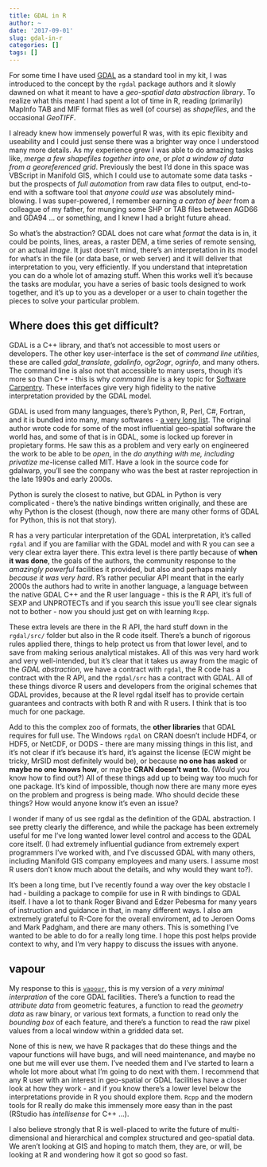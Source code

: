 ```yaml
---
title: GDAL in R
author: ~
date: '2017-09-01'
slug: gdal-in-r
categories: []
tags: []
---
```


For some time I have used [GDAL](http://www.gdal.org/) as a standard tool in my kit, I was introduced to the concept by the `rgdal` package
authors and it slowly dawned on what it meant to have a *geo-spatial data abstraction library*. To realize what this meant I had spent
a lot of time in R, reading (primarily) MapInfo TAB and MIF format files as well (of course) as *shapefiles*, and the occasional *GeoTIFF*. 

I already knew how immensely powerful R was, with its epic flexibity and useability and I could just sense there was a brighter way once I understood many
more details. As my experience grew I was able to do amazing tasks like, *merge a few shapefiles together into one*, or *plot a window of data from a georeferenced grid*. Previously the best I'd done in this space was VBScript in Manifold GIS, which I could use to automate
some data tasks - but the prospects of *full automation* from raw data files to output, end-to-end with a software tool that *anyone could use* was absolutely mind-blowing. I was super-powered, I remember earning *a carton of beer* from a colleague of my father, for munging some SHP or TAB files between AGD66 and GDA94 ... or something, and I knew I had a bright future ahead. 

So what's the abstraction? GDAL does not care what *format* the data is in, it could be points, lines, areas, a raster DEM, a time series of remote sensing, or an actual *image*. It just doesn't mind, there's an interpretation in its model for what's in the file (or data base, or web server) and it will deliver that interpretation to you, very efficiently. If you understand that intepretation you can do a whole lot of amazing stuff. When this works well it's because the tasks are modular, you have a series of basic tools designed to work together, and it's up to you as a developer or a user to chain together the pieces to solve your particular problem. 

## Where does this get difficult? 

GDAL is a C++ library, and that's not accessible to most users or developers. The other key user-interface is the set of *command line utilities*, these are called *gdal_translate*, *gdalinfo*, *ogr2ogr*, *ogrinfo*, and many others. The command line is also not that accessible to many users, though it's more so than C++ - this is why *command line* is a key topic for [Software Carpentry](https://software-carpentry.org/). These interfaces give very high fidelity to the native interpretation provided by the GDAL model. 

GDAL is used from many languages, there's Python, R, Perl, C#, Fortran, and it is bundled into many, many softwares - [a very long list](https://trac.osgeo.org/gdal/wiki/SoftwareUsingGdal). The original author wrote code for some of the most influential geo-spatial software the world has, and some of that is in GDAL, some is locked up forever in propietary forms. He saw this as a problem and very early on engineered the work to be able to be *open*, in the *do anything with me, including privatize me*-license called MIT. Have a look in the source code for gdalwarp, you'll see the company who was the best at raster reprojection in the late 1990s and early 2000s. 

Python is surely the closest to native, but GDAL in Python is very complicated - there's the native bindings written originally, and these are why Python is the closest (though,  now there are many other forms of GDAL for Python, this is not that story). 

R has a very particular interpretation of the GDAL interpretation, it's called `rgdal` and if you are familiar with the GDAL model and with R you can see a very clear extra layer there. This extra level is there partly because of **when it was done**, the goals of the authors, the community response to the *amazingly powerful* facilities it provided, but also and perhaps mainly *because it was very hard*.  R's rather peculiar API meant that in the early 2000s the authors had to write in another language, a language between the native GDAL C++ and the R user language - this is the R API, it's full of SEXP and UNPROTECTs and if you search this issue you'll see clear signals not to bother - now you should just get on with learning `Rcpp`. 

These extra levels are there in the R API, the hard stuff down in the `rgdal/src/` folder but also in the R code itself. There's a bunch of rigorous rules applied there, things to help protect us from that lower level, and to save from making serious analytical mistakes. All of this was very hard work and very well-intended, but it's clear that it takes us away from the magic of the *GDAL abstraction*, we have a contract with `rgdal`, the R code has a contract with the R API, and the `rgdal/src` has a contract with GDAL. All of these things divorce R users and developers from the original schemes that GDAL provides, because at the R level rgdal itself has to provide certain guarantees and contracts with both R and with R users. I think that is too much for one package.  

Add to this the complex zoo of formats, the **other libraries** that GDAL requires for full use. The Windows `rgdal` on CRAN doesn't include HDF4, or HDF5, or NetCDF, or DODS - there are many missing things in this list, and it's not clear if it's because it's hard, it's against the license (ECW might be tricky, MrSID most definitely would be), or because **no one has asked** or **maybe no one knows how**, or maybe **CRAN doesn't want to**. (Would you know how to find out?) All of these things add up to being way too much for one package. It's kind of impossible, though now there are many more eyes on the problem and progress is being made. Who should decide these things? How would anyone know it's even an issue? 

I wonder if many of us see rgdal as the definition of the GDAL abstraction. I see pretty clearly the difference, and while the package has been extremely useful for me I've long wanted lower level control and access to the GDAL core itself. (I had extremely influential gudiance from extremely expert programmers I've worked with, and I've discussed GDAL with many others, including Manifold GIS company employees and many users. I assume most R users don't know much about the details, and why would they want to?). 

It's been a long time, but I've recently found a way over the key obstacle I had - building a package to compile for use in R with bindings to GDAL itself. I have a lot to thank Roger Bivand and Edzer Pebesma for many years of instruction and guidance in that, in many different ways. I also am extremely grateful to R-Core for the overall enviroment, ad to Jeroen Ooms and Mark Padgham, and there are many others. This is something I've wanted to be able to do for a really long time. I hope this post helps provide context to why, and I'm very happy to discuss the issues with anyone. 

## vapour

My response to this is [`vapour`](https://github.com/hypertidy/vapour), this is my version of a *very minimal interpration* of the core GDAL facilities. There's a function to read
the *attribute data* from geometric features, a function to read 
the *geometry data* as raw binary, or various text formats, a function to 
read only the *bounding box* of each feature, and there's a function to 
read the raw pixel values from a local window within a gridded data set. 

None of this is new, we have R packages that do these things and the vapour
functions will have bugs, and will need maintenance, and maybe no one but 
me will ever use them. I've needed them and I've started to learn a whole
lot more about what I'm going to do next with them. I recommend that any R user
with an interest in geo-spatial or GDAL facilities have a closer look at how they work - and if you know there's a lower level below the interpretations provide in R
you should explore them.  `Rcpp` and the modern tools for R really do make this immensely more easy than in the past (RStudio has *intellisense* for C++ ...). 

I also believe strongly that R is well-placed to write the future of multi-dimensional and hierarchical and complex structured and geo-spatial data. We aren't looking at GIS and hoping to match them, they are, or will, be looking at R and wondering how it got so good so fast. 











